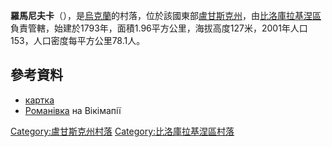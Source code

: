{{coord|49|40|10|N|38|56|3|E|scale:100000|display=title}}

'''羅馬尼夫卡'''（{{lang-uk|Романівка}}），是[[烏克蘭|烏克蘭]]的村落，位於該國東部[[盧甘斯克州|盧甘斯克州]]，由[[比洛庫拉基涅區|比洛庫拉基涅區]]負責管轄，始建於1793年，面積1.96平方公里，海拔高度127米，2001年人口153，人口密度每平方公里78.1人。

==參考資料==
* [http://w1.c1.rada.gov.ua/pls/z7502/A005?rdat1=07.12.2010&rf7571=17954 картка]{{dead link|date=2018年4月 |bot=InternetArchiveBot |fix-attempted=yes }}
* [http://wikimapia.org/29100572/uk/Романівка Романівка] на Вікімапії

{{DEFAULTSORT:Романівка}}
[[Category:盧甘斯克州村落|Category:盧甘斯克州村落]]
[[Category:比洛庫拉基涅區村落|Category:比洛庫拉基涅區村落]]


{{Luhansk-geo-stub}}